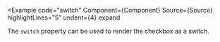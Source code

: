 
<Example
  code="switch"
  Component={Component}
  Source={Source}
  highlightLines="5"
  undent={4}
  expand
>
  The `switch` property can be used to render the checkbox as a switch.
</Example>
